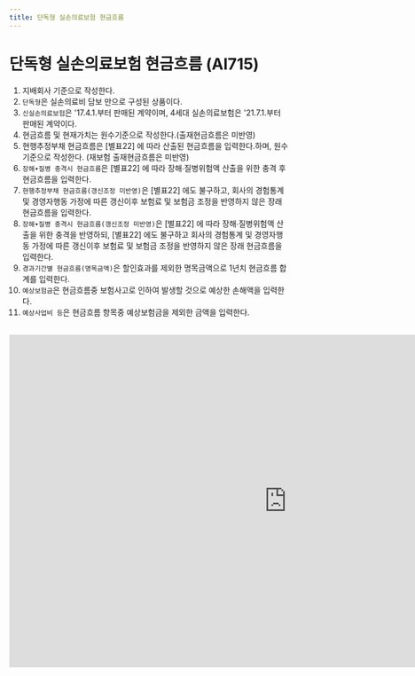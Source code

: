 ```yaml
---
title: 단독형 실손의료보험 현금흐름
---
```

# 단독형 실손의료보험 현금흐름 (AI715)

<Accordion multiple activeIndex={[]}>
<AccordionTab header="[작성 요령]">

1. 지배회사 기준으로 작성한다.
2. `단독형`은 실손의료비 담보 만으로 구성된 상품이다.
3. `신실손의료보험`은 '17.4.1.부터 판매된 계약이며, 4세대 실손의료보험은 '21.7.1.부터 판매된 계약이다.
4. 현금흐름 및 현재가치는 원수기준으로 작성한다.(출재현금흐름은 미반영)
5. 현행추정부채 현금흐름은 [별표22] <OverlayDemo id ="232"/>에 따라 산출된 현금흐름을 입력한다.하며, 원수기준으로 작성한다. (재보험 출재현금흐름은 미반영)
6. `장해∙질병 충격시 현금흐름`은 [별표22] <OverlayDemo id ="425"/>에 따라 장해∙질병위험액 산출을 위한 충격 후 현금흐름을 입력한다.
7. `현행추정부채 현금흐름(갱신조정 미반영)`은 [별표22] <OverlayDemo id ="232_나3"/>에도 불구하고, 회사의 경험통계 및 경영자행동 가정에 따른 갱신이후 보험료 및 보험금 조정을 반영하지 않은 장래 현금흐름을 입력한다.
8. `장해∙질병 충격시 현금흐름(갱신조정 미반영)`은 [별표22] <OverlayDemo id ="425"/>에 따라 장해∙질병위험액 산출을 위한 충격을 반영하되, [별표22] <OverlayDemo id ="232_나3"/> 에도 불구하고 회사의 경험통계 및 경영자행동 가정에 따른 갱신이후 보험료 및 보험금 조정을 반영하지 않은 장래 현금흐름을 입력한다.
9. `경과기간별 현금흐름(명목금액)`은 할인효과를 제외한 명목금액으로 1년치 현금흐름 합계를 입력한다.
10. `예상보험금`은 현금흐름중 보험사고로 인하여 발생할 것으로 예상한 손해액을 입력한다.
11. `예상사업비 등`은 현금흐름 항목중 예상보험금을 제외한 금액을 입력한다.

</AccordionTab>
</Accordion>

<br/>

<iframe width="1000" height="600" frameBorder="0" scrolling="no"
src="https://onedrive.live.com/embed?resid=AB5F66CE0CF8D024%2116554&authkey=%21ACzRWZavyE-79hc&em=2
&AllowTyping=True
&wdAllowInteractivity=False&ActiveCell='1-18'!F10&Item='1-18'!A7:DC70
&wdHideGridlines=True
&wdDownloadButton=False
&waccluster=PSG3">
</iframe>
